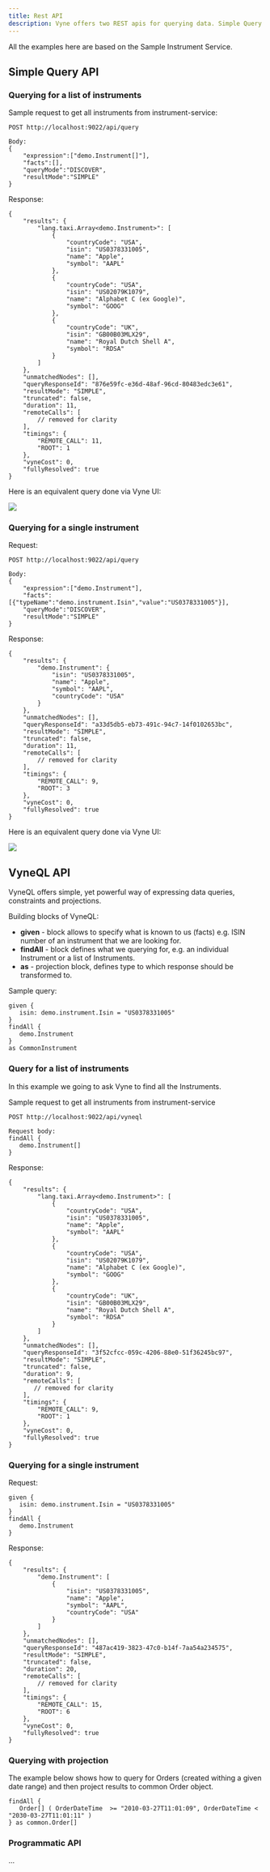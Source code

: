 ```yaml
---
title: Rest API
description: Vyne offers two REST apis for querying data. Simple Query and VyneQL.
---
```



All the examples here are based on the <Link to="../../developers-guide/README">Sample Instrument Service</Link>.

## Simple Query API

### Querying for a list of instruments

Sample request to get all instruments from instrument-service:

```text
POST http://localhost:9022/api/query

Body:
{
    "expression":["demo.Instrument[]"],
    "facts":[],
    "queryMode":"DISCOVER",
    "resultMode":"SIMPLE"
}
```

Response:

```text
{
    "results": {
        "lang.taxi.Array<demo.Instrument>": [
            {
                "countryCode": "USA",
                "isin": "US0378331005",
                "name": "Apple",
                "symbol": "AAPL"
            },
            {
                "countryCode": "USA",
                "isin": "US02079K1079",
                "name": "Alphabet C (ex Google)",
                "symbol": "GOOG"
            },
            {
                "countryCode": "UK",
                "isin": "GB00B03MLX29",
                "name": "Royal Dutch Shell A",
                "symbol": "RDSA"
            }
        ]
    },
    "unmatchedNodes": [],
    "queryResponseId": "876e59fc-e36d-48af-96cd-80483edc3e61",
    "resultMode": "SIMPLE",
    "truncated": false,
    "duration": 11,
    "remoteCalls": [
        // removed for clarity
    ],
    "timings": {
        "REMOTE_CALL": 11,
        "ROOT": 1
    },
    "vyneCost": 0,
    "fullyResolved": true
}
```

Here is an equivalent query done via Vyne UI:

![](/assets/image%20%2838%29.png)

### Querying for a single instrument

Request:

```text
POST http://localhost:9022/api/query

Body:
{
    "expression":["demo.Instrument"],
    "facts":[{"typeName":"demo.instrument.Isin","value":"US0378331005"}],
    "queryMode":"DISCOVER",
    "resultMode":"SIMPLE"
}
```

Response:

```text
{
    "results": {
        "demo.Instrument": {
            "isin": "US0378331005",
            "name": "Apple",
            "symbol": "AAPL",
            "countryCode": "USA"
        }
    },
    "unmatchedNodes": [],
    "queryResponseId": "a33d5db5-eb73-491c-94c7-14f0102653bc",
    "resultMode": "SIMPLE",
    "truncated": false,
    "duration": 11,
    "remoteCalls": [
        // removed for clarity
    ],
    "timings": {
        "REMOTE_CALL": 9,
        "ROOT": 3
    },
    "vyneCost": 0,
    "fullyResolved": true
}
```

Here is an equivalent query done via Vyne UI:

![](/assets/image%20%282%29.png)

## VyneQL API

VyneQL offers simple, yet powerful way of expressing data queries, constraints and projections.

Building blocks of VyneQL:

* **given** - block allows to specify what is known to us \(facts\) e.g. ISIN number of an instrument that we are looking for.
* **findAll** - block defines what we querying for, e.g. an individual Instrument or a list of Instruments.
* **as** - projection block, defines type to which response should be transformed to. 

Sample query:

```text
given {
   isin: demo.instrument.Isin = "US0378331005"
}
findAll {
   demo.Instrument
}
as CommonInstrument
```

### Query for a list of instruments

In this example we going to ask Vyne to find all the Instruments.

Sample request to get all instruments from instrument-service

```text
POST http://localhost:9022/api/vyneql

Request body:
findAll {
   demo.Instrument[]
}
```

Response:

```text
{
    "results": {
        "lang.taxi.Array<demo.Instrument>": [
            {
                "countryCode": "USA",
                "isin": "US0378331005",
                "name": "Apple",
                "symbol": "AAPL"
            },
            {
                "countryCode": "USA",
                "isin": "US02079K1079",
                "name": "Alphabet C (ex Google)",
                "symbol": "GOOG"
            },
            {
                "countryCode": "UK",
                "isin": "GB00B03MLX29",
                "name": "Royal Dutch Shell A",
                "symbol": "RDSA"
            }
        ]
    },
    "unmatchedNodes": [],
    "queryResponseId": "3f52cfcc-059c-4206-88e0-51f36245bc97",
    "resultMode": "SIMPLE",
    "truncated": false,
    "duration": 9,
    "remoteCalls": [
       // removed for clarity
    ],
    "timings": {
        "REMOTE_CALL": 9,
        "ROOT": 1
    },
    "vyneCost": 0,
    "fullyResolved": true
}
```

### Querying for a single instrument

Request:

```text
given {
   isin: demo.instrument.Isin = "US0378331005"
}
findAll {
   demo.Instrument
}

```

Response:

```text
{
    "results": {
        "demo.Instrument": [
            {
                "isin": "US0378331005",
                "name": "Apple",
                "symbol": "AAPL",
                "countryCode": "USA"
            }
        ]
    },
    "unmatchedNodes": [],
    "queryResponseId": "487ac419-3823-47c0-b14f-7aa54a234575",
    "resultMode": "SIMPLE",
    "truncated": false,
    "duration": 20,
    "remoteCalls": [
        // removed for clarity
    ],
    "timings": {
        "REMOTE_CALL": 15,
        "ROOT": 6
    },
    "vyneCost": 0,
    "fullyResolved": true
}
```

### Querying with projection

The example below shows how to query for Orders \(created withing a given date range\) and then project results to common Order object.

```text
findAll {
   Order[] ( OrderDateTime  >= "2010-03-27T11:01:09", OrderDateTime < "2030-03-27T11:01:11" )
} as common.Order[]
```

### Programmatic API

...
